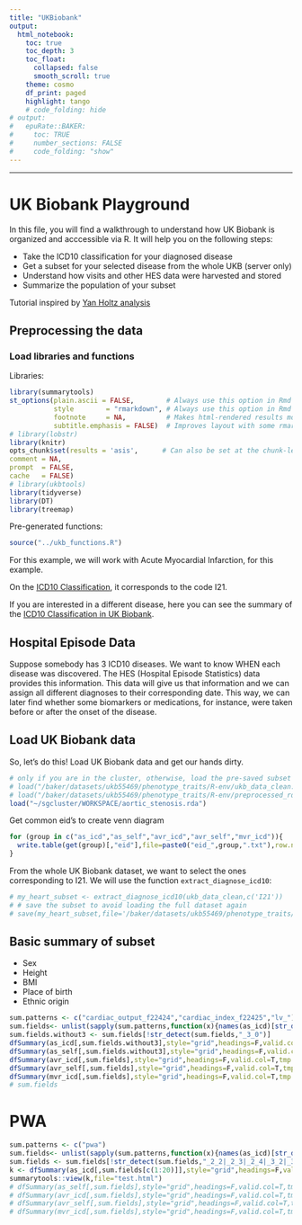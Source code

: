 ```yaml
---
title: "UKBiobank"
output:
  html_notebook:
    toc: true
    toc_depth: 3
    toc_float:
      collapsed: false
      smooth_scroll: true
    theme: cosmo
    df_print: paged
    highlight: tango
    # code_folding: hide
# output:
#   epuRate::BAKER:
#     toc: TRUE
#     number_sections: FALSE
#     code_folding: "show"
---
```


<script>
$(document).ready(function() {
  $items = $('div#TOC li');
  $items.each(function(idx) {
    num_ul = $(this).parentsUntil('#TOC').length;
    $(this).css({'text-indent': num_ul * 10, 'padding-left': 0});
  });

});
</script>

***

# UK Biobank Playground

In this file, you will find a walkthrough to understand how UK Biobank is organized and acccessible via R. It will help you on the following steps: 

* Take the ICD10 classification for your diagnosed disease
* Get a subset for your selected disease from the whole UKB (server only)
* Understand how visits and other HES data were harvested and stored
* Summarize the population of your subset

Tutorial inspired by [Yan Holtz analysis](<!-- https://holtzy.github.io/UKB-Comorbidity/1_DataWrangling.html# -->)

## Preprocessing the data

### Load libraries and functions

Libraries:

```r
library(summarytools)
st_options(plain.ascii = FALSE,        # Always use this option in Rmd documents
           style        = "rmarkdown", # Always use this option in Rmd documents
           footnote     = NA,          # Makes html-rendered results more concise
           subtitle.emphasis = FALSE)  # Improves layout with some rmardown themes
# library(lobstr)
library(knitr)
opts_chunk$set(results = 'asis',      # Can also be set at the chunk-level
comment = NA,
prompt  = FALSE,
cache   = FALSE)
# library(ukbtools)
library(tidyverse)
library(DT)
library(treemap)
```

Pre-generated functions:

```r
source("../ukb_functions.R")
```

For this example, we will work with Acute Myocardial Infarction, for this example.

On the [ICD10 Classification](https://en.wikipedia.org/wiki/ICD-10), it corresponds to the code I21.

If you are interested in a different disease, here you can see the summary of the [ICD10 Classification in UK Biobank](https://biobank.ndph.ox.ac.uk/showcase/field.cgi?id=41202).

## Hospital Episode Data

Suppose somebody has 3 ICD10 diseases. We want to know WHEN each disease was discovered. The HES (Hospital Episode Statistics) data provides this information.
This data will give us that information and we can assign all different diagnoses to their corresponding date. This way, we can later find whether some biomarkers or medications, for instance, were taken before or after the onset of the disease.


## Load UK Biobank data

So, let's do this! Load UK Biobank data and get our hands dirty.

```r
# only if you are in the cluster, otherwise, load the pre-saved subset rda in the second line and skip next chunk
# load("/baker/datasets/ukb55469/phenotype_traits/R-env/ukb_data_clean.rda")
# load("/baker/datasets/ukb55469/phenotype_traits/R-env/preprocessed_rdas/acute_myocardial_infarction_subset.rda")
load("~/sgcluster/WORKSPACE/aortic_stenosis.rda")
```

Get common eid's to create venn diagram

```r
for (group in c("as_icd","as_self","avr_icd","avr_self","mvr_icd")){
  write.table(get(group)[,"eid"],file=paste0("eid_",group,".txt"),row.names = F,col.names = F)
}
```


From the whole UK Biobank dataset, we want to select the ones corresponding to I21. We will use the function `extract_diagnose_icd10`:

```r
# my_heart_subset <- extract_diagnose_icd10(ukb_data_clean,c('I21'))
# # save the subset to avoid loading the full dataset again
# save(my_heart_subset,file='/baker/datasets/ukb55469/phenotype_traits/R-env/preprocessed_rdas/acute_myocardial_infarction_subset.rda')
```

## Basic summary of subset

* Sex
* Height
* BMI
* Place of birth
* Ethnic origin

```r
sum.patterns <- c("cardiac_output_f22424","cardiac_index_f22425","lv_")
sum.fields<- unlist(sapply(sum.patterns,function(x){names(as_icd)[str_detect(names(as_icd),x)]}))
sum.fields.without3 <- sum.fields[!str_detect(sum.fields,"_3_0")]
dfSummary(as_icd[,sum.fields.without3],style="grid",headings=F,valid.col=T,tmp.img.dir = "/tmp",varnumbers = T)
dfSummary(as_self[,sum.fields.without3],style="grid",headings=F,valid.col=T,tmp.img.dir = "/tmp",varnumbers = T)
dfSummary(avr_icd[,sum.fields],style="grid",headings=F,valid.col=T,tmp.img.dir = "/tmp",varnumbers = T)
dfSummary(avr_self[,sum.fields],style="grid",headings=F,valid.col=T,tmp.img.dir = "/tmp",varnumbers = T)
dfSummary(mvr_icd[,sum.fields],style="grid",headings=F,valid.col=T,tmp.img.dir = "/tmp",varnumbers = T)
# sum.fields
```



# PWA

```r
sum.patterns <- c("pwa")
sum.fields<- unlist(sapply(sum.patterns,function(x){names(as_icd)[str_detect(names(as_icd),x)]}))
sum.fields <- sum.fields[!str_detect(sum.fields,"_2_2|_2_3|_2_4|_3_2|_3_3|_3_4")]
k <- dfSummary(as_icd[,sum.fields[c(1:20)]],style="grid",headings=F,valid.col=T,tmp.img.dir = "/tmp",varnumbers = T)
summarytools::view(k,file="test.html")
# dfSummary(as_self[,sum.fields],style="grid",headings=F,valid.col=T,tmp.img.dir = "/tmp",varnumbers = T)
# dfSummary(avr_icd[,sum.fields],style="grid",headings=F,valid.col=T,tmp.img.dir = "/tmp",varnumbers = T)
# dfSummary(avr_self[,sum.fields],style="grid",headings=F,valid.col=T,tmp.img.dir = "/tmp",varnumbers = T)
# dfSummary(mvr_icd[,sum.fields],style="grid",headings=F,valid.col=T,tmp.img.dir = "/tmp",varnumbers = T)
```

<!-- ```{r} -->
<!-- tmp=as.data.frame(table(my_heart_subset$ethnic_background_f21000_0_0 )) -->
<!-- colnames(tmp)=c("value","freq") -->

<!-- # make the treemap -->
<!-- treemap(tmp, index=c("value"), vSize="freq", type="index", -->
<!--         inflate.labels=T, -->
<!--         fontface.labels=1, -->
<!--         fontsize.labels=2) -->
<!-- ``` -->


<!-- ```{r fig.height=8, fig.width=5, warning=FALSE} -->
<!-- sum.patterns <- c("place_of_birth_in_uk_") -->
<!-- sum.fields<- unlist(sapply(sum.patterns,function(x){names(my_heart_subset)[str_detect(names(my_heart_subset),x)]})) -->
<!-- my_heart_subset %>% -->
<!--   #head(1000) %>% -->
<!--   ggplot( aes(y=place_of_birth_in_uk_north_coordinate_f129_0_0, x=place_of_birth_in_uk_east_coordinate_f130_0_0) ) + -->
<!--     #stat_density_2d(geom = "raster", aes(fill = log(..density..)), contour = FALSE) + -->
<!--     geom_point(alpha=0.05, size=0.8) + -->
<!--     theme_minimal() + -->
<!--     labs( -->
<!--       x="", -->
<!--       y="", -->
<!--       title="Where our UK Biobank dataset people were born", -->
<!--       sub=paste("n:",nrow(data)) -->
<!--     ) + -->
<!--   theme( -->
<!--     legend.position="none", -->
<!--     axis.title=element_blank(), -->
<!--     axis.ticks = element_blank(), -->
<!--     axis.text = element_blank(), -->
<!--     panel.grid=element_blank(), -->
<!--     panel.background = element_rect(color="black", fill= alpha("skyblue",0.1)) -->
<!--   ) -->
<!-- ``` -->


